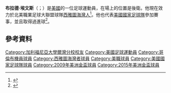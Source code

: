 {{Infobox football biography
| name                 = 布拉德·埃文斯<br>Brad Evans
| image                = Sounder Brad Evans.jpg
| image_size           = 280px
| alt                  = A grown Caucasian man in a light green shirt stares to the camera's left against a green background
| fullname             = Bradley Ray Evans
| birth_date           = {{Birth date and age|1985|4|20|mf=yes}}
| birth_place          = {{USA}}[[亞利桑那州|亞利桑那州]][[鳳凰城|鳳凰城]]
| height               = {{height|m=1.85}}
| position             = 中場
| currentclub          = [[西雅圖海灣人|西雅圖海灣人]]
| clubnumber           = 3
| youthyears1          = 1993–2003
| youthclubs1          = Tempe Warriors
| youthyears2          = 2003–2006
| youthclubs2          = UC Irvine Anteaters
| years1               = 2004–2006
| clubs1               = [[橘郡藍星|橘郡藍星]]
| caps1                = 17 
| goals1               = 7
| years2               = 2007–2008
| clubs2               = [[哥倫布機員|哥倫布機員]]
| caps2                = 30
| goals2               = 5 
| years3               = 2009–
| clubs3               = [[西雅圖海灣人|西雅圖海灣人]]
| caps3                = 148
| goals3               = 17
| nationalyears1       = 2005
| nationalteam1        = 美國U20
| nationalcaps1        = 5
| nationalgoals1       = 0
| nationalyears2       = 2009–
| nationalteam2        = [[美國國家足球隊|美國]]
| nationalcaps2        = 23
| nationalgoals2       = 1
| medaltemplates       =
| pcupdate             = 2015年5月16日
| ntupdate             = 2015年7月23日
}}
'''布拉德·埃文斯'''（{{lang-en|Brad Evans}}；{{bd|1985年|4月20日}}）是[[美國|美國]]的一位足球運動員，在場上的位置是後衛。他現在效力於北美職業足球大聯盟球隊[[西雅圖海灣人|西雅圖海灣人]]<ref name="sea-times-expansion">{{cite news |last=Romero |first=José Miguel |date=November 28, 2008 |title=Sounders FC builds up team in MLS expansion draft |work=[[西雅圖時報|西雅圖時報]] |url=http://seattletimes.com/html/sounders/2008441732_sounders27.html |accessdate=January 6, 2013 |archive-date=2013-12-16 |archive-url=https://web.archive.org/web/20131216192745/http://seattletimes.com/html/sounders/2008441732_sounders27.html |dead-url=no }}</ref>。他也代表[[美國國家足球隊|美國國家足球隊]]參加賽事，並且取得過進球<ref>{{cite web|title=U.S. Men's National Team Training Camp Roster|url=http://www.ussoccer.com/teams/us-men/latest-roster/131111-sco-aut-friendlies.aspx|publisher=US Soccer Federation|accessdate=December 2, 2013|deadurl=yes|archiveurl=https://web.archive.org/web/20131203042303/http://www.ussoccer.com/teams/us-men/latest-roster/131111-sco-aut-friendlies.aspx|archivedate=2013年12月3日}}</ref>。

==參考資料==
{{Reflist}}

{{DEFAULTSORT:Evans, Brad}}
[[Category:加利福尼亞大學爾灣分校校友|Category:加利福尼亞大學爾灣分校校友]]
[[Category:美國足球運動員|Category:美國足球運動員]]
[[Category:哥倫布機員球員|Category:哥倫布機員球員]]
[[Category:西雅圖海灣者球員|Category:西雅圖海灣者球員]]
[[Category:美職球員|Category:美職球員]]
[[Category:美國國家足球隊球員|Category:美國國家足球隊球員]]
[[Category:2009年美洲金盃球員|Category:2009年美洲金盃球員]]
[[Category:2015年美洲金盃球員|Category:2015年美洲金盃球員]]